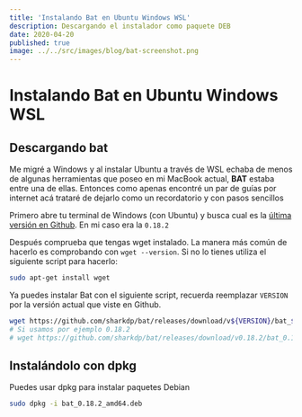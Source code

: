 ```yaml
---
title: 'Instalando Bat en Ubuntu Windows WSL'
description: Descargando el instalador como paquete DEB
date: 2020-04-20
published: true
image: ../../src/images/blog/bat-screenshot.png
---
```


# Instalando Bat en Ubuntu Windows WSL

## Descargando bat

Me migré a Windows y al instalar Ubuntu a través de WSL echaba de menos de algunas herramientas que poseo en mi MacBook actual, **BAT** estaba entre una de ellas. Entonces como apenas encontré un par de guías por internet acá trataré de dejarlo como un recordatorio y con pasos sencillos

Primero abre tu terminal de Windows (con Ubuntu) y busca cual es la [última versión en Github](https://github.com/sharkdp/bat/releases). En mi caso era la `0.18.2`

Después comprueba que tengas wget instalado. La manera más común de hacerlo es comprobando con `wget --version`. Si no lo tienes utiliza el siguiente script para hacerlo:

```bash
sudo apt-get install wget
```

Ya puedes instalar Bat con el siguiente script, recuerda reemplazar `VERSION` por la versión actual que viste en Github.

```bash
wget https://github.com/sharkdp/bat/releases/download/v${VERSION}/bat_${VERSION}_amd64.deb
# Si usamos por ejemplo 0.18.2
# wget https://github.com/sharkdp/bat/releases/download/v0.18.2/bat_0.18.2_amd64.deb
```

## Instalándolo con dpkg

Puedes usar dpkg para instalar paquetes Debian

```bash
sudo dpkg -i bat_0.18.2_amd64.deb
```
